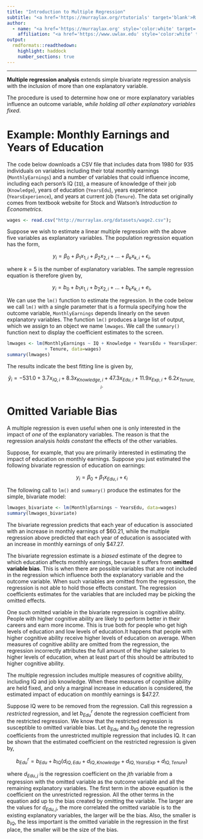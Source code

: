 ```yaml
---
title: "Introduction to Multiple Regression"
subtitle: "<a href='https://murraylax.org/rtutorials' target='blank'>R Tutorials for Applied Statistics</a>"
author: 
  - name: "<a href='https://murraylax.org' style='color:white' target='blank'>James M. Murray, Ph.D.</a>"
    affiliation: "<a href='https://www.uwlax.edu' style='color:white' target='blank'>University of Wisconsin - La Crosse</a><br/><a href='https://murraylax.org/rtutorials' style='color:white; font-weight: bold;' target='blank'>R Tutorials for Applied Statistics</a>"
output:
  rmdformats::readthedown:
    highlight: haddock
    number_sections: true
---
```


* * * * 

**Multiple regression analysis** extends simple bivariate regression analysis with the inclusion of more than one explanatory variable.  

The procedure is used to determine how one or more explanatory variables influence an outcome variable, *while holding all other explanatory variables fixed*.

# Example: Monthly Earnings and Years of Education 

The code below downloads a CSV file that includes data from 1980 for 935 individuals on variables including their total monthly earnings (`MonthlyEarnings`) and a number of variables that could influence income, including each person's IQ (`IQ`), a measure of knowledge of their job (`Knowledge`), years of education (`YearsEdu`), years experience (`YearsExperience`), and years at current job (`Tenure`). The data set originally comes from textbook website for Stock and Watson's *Introduction to Econometrics*.

```r
wages <- read.csv("http://murraylax.org/datasets/wage2.csv");
```

Suppose we wish to estimate a linear multiple regression with the above five variables as explanatory variables.  The population regression equation has the form,

$$ y_i = \beta_0 + \beta_1 x_{1,i} + \beta_2 x_{2,i} + ... + \beta_k x_{k,i} + \epsilon_i, $$

where $k=5$ is the number of explanatory variables.  The sample regression equation is therefore given by,

$$ y_i = b_0 + b_1 x_{1,i} + b_2 x_{2,i} + ... + b_k x_{k,i} + e_i, $$

We can use the `lm()` function to estimate the regression.  In the code below we call `lm()` with a single parameter that is a formula specifying how the outcome variable, `MonthlyEarnings` depends linearly on the seven explanatory variables.  The function `lm()` produces a large list of output, which we assign to an object we name `lmwages`.  We call the `summary()` function next to display the coefficient estimates to the screen.

```r
lmwages <- lm(MonthlyEarnings ~ IQ + Knowledge + YearsEdu + YearsExperience 
              + Tenure, data=wages)
summary(lmwages)
```

The results indicate the best fitting line is given by,

$$ \hat{y}_i = -531.0 + 3.7 x_{IQ,i} + 8.3 x_{Knowledge,i} + 47.3 x_{Edu,i} + 11.9 x_{Exp,i} + 6.2 x_{Tenure,i}. $$

# Omitted Variable Bias 

A multiple regression is even useful when one is only interested in the impact of *one* of the explanatory variables.  The reason is that the regression analysis *holds constant* the effects of the other variables.

Suppose, for example, that you are primarily interested in estimating the impact of education on monthly earnings.  Suppose you just estimated the following bivariate regression of education on earnings:

$$ y_i = \beta_0 + \beta_1 x_{Edu,i} + \epsilon_i $$ 

The following call to `lm()` and `summary()` produce the estimates for the simple, bivariate model:

```r
lmwages_bivariate <- lm(MonthlyEarnings ~ YearsEdu, data=wages)
summary(lmwages_bivariate)
```

The bivariate regression predicts that each year of education is associated with an increase in monthly earnings of \$60.21, while the multiple regression above predicted that each year of education is associated with an increase in monthly earnings of only \$47.27.

The bivariate regression estimate is a *biased* estimate of the degree to which education affects monthly earnings, because it suffers from **omitted variable bias**.  This is when there are possible variables that are not included in the regression which influence both the explanatory variable and the outcome variable.  When such variables are omitted from the regression, the regression is not able to hold those effects constant. The regression coefficients estimates for the variables that are included may be picking the omitted effects.

One such omitted variable in the bivariate regression is cognitive ability. People with higher cognitive ability are likely to perform better in their careers and earn more income.  This is true both for people who get high levels of education and low levels of education.It happens that people with higher cognitive ability receive higher levels of education on average. When measures of cognitive ability are omitted from the regression, the regression incorrectly attributes the full amount of the higher salaries to higher levels of education, when at least part of this should be attributed to higher cognitive ability.  

The multiple regression includes multiple measures of cognitive ability, including IQ and job knowledge.  When these measures of cognitive ability are held fixed, and only a marginal increase in education is considered, the estimated impact of education on monthly earnings is \$47.27.

Suppose IQ were to be removed from the regression.  Call this regression a *restricted* regression, and let $b_{Edu}^r$ denote the regression coefficient from the restricted regression.  We know that the restricted regression is susceptible to omitted variable bias.  Let $b_{Edu}$ and $b_{IQ}$ denote the regression coefficients from the unrestricted multiple regression that includes IQ.  It can be shown that the estimated coefficient on the restricted regression is given by,

$$ b_{Edu}^r = b_{Edu} + b_{IQ} (d_{IQ,Edu} + d_{IQ,Knowledge} + d_{IQ,YearsExp} + d_{IQ,Tenure} ) $$ 

where $d_{Edu,j}$ is the regression coefficient on the $jth$ variable from a regression with the omitted variable as the outcome variable and all the remaining explanatory variables.  The first term in the above equation is the coefficient on the unrestricted regression.  All the other terms in the equation add up to the bias created by omitting the variable.  The larger are the values for $d_{Edu,j}$, the more correlated the omitted variable is to the existing explanatory variables, the larger will be the bias.  Also, the smaller is $b_{IQ}$, the less important is the omitted variable in the regression in the first place, the smaller will be the size of the bias.
